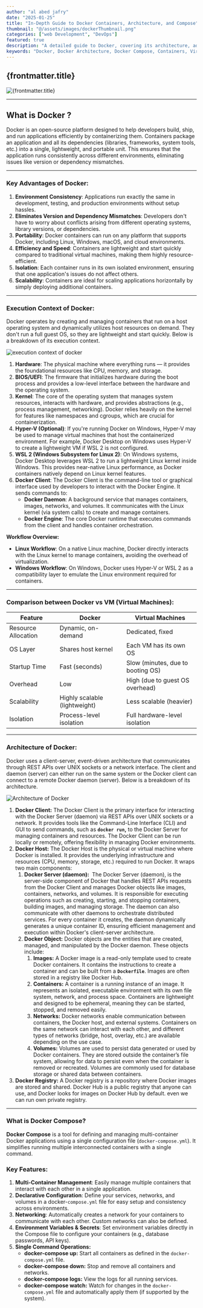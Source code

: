 ```yaml
---
author: "al abed jafry"
date: "2025-01-25"
title: "In-Depth Guide to Docker Containers, Architecture, and Compose"
thumbnail: "@/assets/images/dockerThumbnail.png"
categories: ["web Development", "DevOps"]
featured: true
description: "A detailed guide to Docker, covering its architecture, advantages, execution context, and the differences between Docker and virtual machines. Learn how to manage containerized applications efficiently with Docker Compose, including multi-container setups, networking, and declarative configuration"
keywords: "Docker, Docker Architecture, Docker Compose, Containers, Virtual Machines, Containerization, DevOps, Software Development, Application Deployment, Scalability, Microservices, Container Orchestration"
---
```



## {frontmatter.title}

<Image src={thumbnail} alt={frontmatter.title} class="w-auto h-[70dvh] mx-auto rounded-lg" />

---

## **What is Docker ?**

Docker is an open-source platform designed to help developers build, ship, and run applications efficiently by containerizing them.
Containers package an application and all its dependencies (libraries, frameworks, system tools, etc.) into a single, lightweight, and portable unit. 
This ensures that the application runs consistently across different environments, eliminating issues like version or dependency mismatches.

---

### **Key Advantages of Docker:**

1. **Environment Consistency**: Applications run exactly the same in development, testing, and production environments without setup hassles.
2. **Eliminates Version and Dependency Mismatches**: Developers don't have to worry about conflicts arising from different operating systems, library versions, or dependencies.
3. **Portability**: Docker containers can run on any platform that supports Docker, including Linux, Windows, macOS, and cloud environments.
4. **Efficiency and Speed**: Containers are lightweight and start quickly compared to traditional virtual machines, making them highly resource-efficient.
5. **Isolation**: Each container runs in its own isolated environment, ensuring that one application's issues do not affect others.
6. **Scalability**: Containers are ideal for scaling applications horizontally by simply deploying additional containers.

---

### **Execution Context of Docker:**

Docker operates by creating and managing containers that run on a host operating system and dynamically utilizes host resources on demand. 
They don't run a full guest OS, so they are lightweight and start quickly. Below is a breakdown of its execution context.

<Image src={DockerExecutionContext} alt="execution context of docker" class="w-auto h-[90dvh] mx-auto rounded-lg" />

1. **Hardware**: The physical machine where everything runs — it provides the foundational resources like CPU, memory, and storage.
2. **BIOS/UEFI**: The firmware that initializes hardware during the boot process and provides a low-level interface between the hardware and the operating system.
3. **Kernel**: The core of the operating system that manages system resources, interacts with hardware, and provides abstractions (e.g., process management, networking). Docker relies heavily on the kernel for features like namespaces and cgroups, which are crucial for containerization.
4. **Hyper-V (Optional)**: If you're running Docker on Windows, Hyper-V may be used to manage virtual machines that host the containerized environment. For example, Docker Desktop on Windows uses Hyper-V to create a lightweight VM if WSL 2 is not configured.
5. **WSL 2 (Windows Subsystem for Linux 2)**: On Windows systems, Docker Desktop leverages WSL 2 to run a lightweight Linux kernel inside Windows. This provides near-native Linux performance, as Docker containers natively depend on Linux kernel features.
6. **Docker Client**: The Docker Client is the command-line tool or graphical interface used by developers to interact with the Docker Engine. It sends commands to:
    - **Docker Daemon**: A background service that manages containers, images, networks, and volumes. It communicates with the Linux kernel (via system calls) to create and manage containers.
    - **Docker Engine**: The core Docker runtime that executes commands from the client and handles container orchestration.

**Workflow Overview:**

- **Linux Workflow**: On a native Linux machine, Docker directly interacts with the Linux kernel to manage containers, avoiding the overhead of virtualization.
- **Windows Workflow**: On Windows, Docker uses Hyper-V or WSL 2 as a compatibility layer to emulate the Linux environment required for containers.

---

### **Comparison between Docker vs VM (Virtual Machines):**

| Feature | Docker | Virtual Machines |
| --- | --- | --- |
| Resource Allocation | Dynamic, on-demand | Dedicated, fixed |
| OS Layer | Shares host kernel | Each VM has its own OS |
| Startup Time | Fast (seconds) | Slow (minutes, due to booting OS) |
| Overhead | Low | High (due to guest OS overhead) |
| Scalability | Highly scalable (lightweight) | Less scalable (heavier) |
| Isolation | Process-level isolation | Full hardware-level isolation |

---

### **Architecture of Docker:**

Docker uses a client-server, event-driven architecture that communicates through REST APIs over UNIX sockets or a network interface. 
The client and daemon (server) can either run on the same system or the Docker client can connect to a remote Docker daemon (server). 
Below is a breakdown of its architecture.

<Image src={DockerArchitecture} alt="Architecture of Docker" class="w-auto h-[90dvh] mx-auto rounded-lg" />

1. **Docker Client:** The Docker Client is the primary interface for interacting with the Docker Server (daemon) via REST APIs over UNIX sockets or a network. It provides tools like the Command-Line Interface (CLI) and GUI to send commands, such as **`docker run`,** to the Docker Server for managing containers and resources. The Docker Client can be run locally or remotely, offering flexibility in managing Docker environments.
2. **Docker Host:** The Docker Host is the physical or virtual machine where Docker is installed. It provides the underlying infrastructure and resources (CPU, memory, storage, etc.) required to run Docker. It wraps two main components:
    1.  **Docker Server (daemon):**  The Docker Server (daemon), is the server-side component of Docker that handles REST APIs requests from the Docker Client and manages Docker objects like images, containers, networks, and volumes. It is responsible for executing operations such as creating, starting, and stopping containers, building images, and managing storage. The daemon can also communicate with other daemons to orchestrate distributed services. For every container it creates, the daemon dynamically generates a unique container ID, ensuring efficient management and execution within Docker's client-server architecture. 
    2. **Docker Object:** Docker objects are the entities that are created, managed, and manipulated by the Docker daemon. These objects include:
        1. **Images:** A Docker image is a read-only template used to create Docker containers. It contains the instructions to create a container and can be built from a **`Dockerfile`**. Images are often stored in a registry like Docker Hub.
        2. **Containers:** A container is a running instance of an image. It represents an isolated, executable environment with its own file system, network, and process space. Containers are lightweight and designed to be ephemeral, meaning they can be started, stopped, and removed easily.
        3. **Networks:** Docker networks enable communication between containers, the Docker host, and external systems. Containers on the same network can interact with each other, and different types of networks (bridge, host, overlay, etc.) are available depending on the use case.
        4. **Volumes:** Volumes are used to persist data generated or used by Docker containers. They are stored outside the container’s file system, allowing for data to persist even when the container is removed or recreated. Volumes are commonly used for database storage or shared data between containers.
3. **Docker Registry:** A Docker registry is a repository where Docker images are stored and shared. Docker Hub is a public registry that anyone can use, and Docker looks for images on Docker Hub by default. even we can run own private registry.

---


### **What is Docker Compose?**

**Docker Compose** is a tool for defining and managing multi-container Docker applications using a single configuration file (`docker-compose.yml`). It simplifies running multiple interconnected containers with a single command.

### **Key Features:**

1. **Multi-Container Management**: Easily manage multiple containers that interact with each other in a single application.
2. **Declarative Configuration**: Define your services, networks, and volumes in a docker-`compose.yml` file for easy setup and consistency across environments.
3. **Networking**: Automatically creates a network for your containers to communicate with each other. Custom networks can also be defined.
4. **Environment Variables & Secrets**: Set environment variables directly in the Compose file to configure your containers (e.g., database passwords, API keys).
5. **Single Command Operations:**
    - **docker-compose up:** Start all containers as defined in the `docker-compose.yml` file.
    - **docker-compose down:** Stop and remove all containers and networks.
    - **docker-compose logs:** View the logs for all running services.
    - **docker-compose watch:** Watch for changes in the `docker-compose.yml` file and automatically apply them (if supported by the system).
